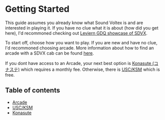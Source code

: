 # Getting Started

This guide assumes you already know what Sound Voltex is and are interested in playing it. If you have no clue what it is about (how did you get here), I'd recommoned checking out [Leviern GDQ showcase of SDVX](https://www.youtube.com/watch?v=NePZzIFKW_s).

To start off, choose how you want to play. If you are new and have no clue, I'd recommoned choosing arcade. More information about how to find an arcade with a SDVX cab can be found [here](/gettingstarted/arcade).

If you dont have access to an Arcade, your next best option is [Konasute (コナステ)](/konasute) which requires a monthly fee. Otherwise, there is [USC/KSM]() which is free.

## Table of contents
- [Arcade](/gettingstarted/arcade)
- [USC/KSM](/gettingstarted/USCKSM)
- [Konasute](/gettingstarted/konasute)